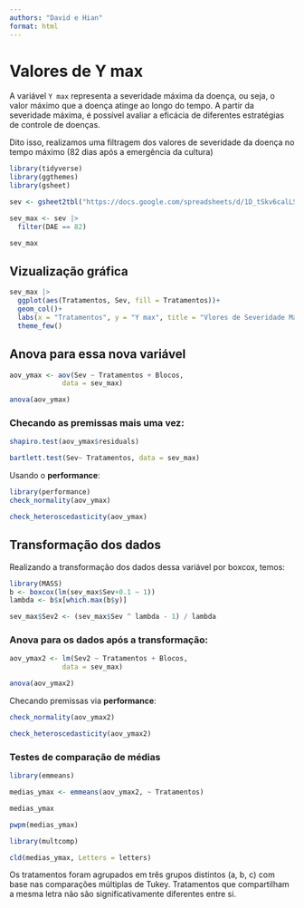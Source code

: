 ```yaml
---
authors: "David e Hian"
format: html
---
```


# Valores de Y max

A variável `Y max` representa a severidade máxima da doença, ou seja, o valor máximo que a doença atinge ao longo do tempo.  A partir da severidade máxima, é possível avaliar a eficácia de diferentes estratégias de controle de doenças.

Dito isso, realizamos uma filtragem dos valores de severidade da doença no tempo máximo (82 dias após a emergência da cultura)

```r
library(tidyverse)
library(ggthemes)
library(gsheet)

sev <- gsheet2tbl("https://docs.google.com/spreadsheets/d/1D_tSkv6calLSIxxzwG_qiMH3cBlG1Y0B/edit#gid=238991737")

sev_max <- sev |> 
  filter(DAE == 82)

sev_max

```

## Vizualização gráfica

```r
sev_max |> 
  ggplot(aes(Tratamentos, Sev, fill = Tratamentos))+
  geom_col()+
  labs(x = "Tratamentos", y = "Y max", title = "Vlores de Severidade Máxima da Ferrugem Asiática da Soja")+
  theme_few()

```

## Anova para essa nova variável
```r
aov_ymax <- aov(Sev ~ Tratamentos + Blocos,
             data = sev_max)

anova(aov_ymax)

```

### Checando as premissas mais uma vez:
```r
shapiro.test(aov_ymax$residuals)

```

```r
bartlett.test(Sev~ Tratamentos, data = sev_max)

```

Usando o **performance**:
```r
library(performance)
check_normality(aov_ymax)

```

```r
check_heteroscedasticity(aov_ymax)

```

## Transformação dos dados

Realizando a transformação dos dados dessa variável por boxcox, temos:
```r
library(MASS)
b <- boxcox(lm(sev_max$Sev+0.1 ~ 1))
lambda <- b$x[which.max(b$y)]

sev_max$Sev2 <- (sev_max$Sev ^ lambda - 1) / lambda

```

### Anova para os dados após a transformação:
```r
aov_ymax2 <- lm(Sev2 ~ Tratamentos + Blocos,
             data = sev_max)

anova(aov_ymax2)

```

Checando premissas via **performance**:
```r
check_normality(aov_ymax2)

```

```r
check_heteroscedasticity(aov_ymax2)

```

### Testes de comparação de médias
```r
library(emmeans)

medias_ymax <- emmeans(aov_ymax2, ~ Tratamentos)

medias_ymax

```

```r
pwpm(medias_ymax)

```

```r
library(multcomp)

cld(medias_ymax, Letters = letters)

```
Os tratamentos foram agrupados em três grupos distintos (a, b, c) com base nas comparações múltiplas de Tukey. Tratamentos que compartilham a mesma letra não são significativamente diferentes entre si.

